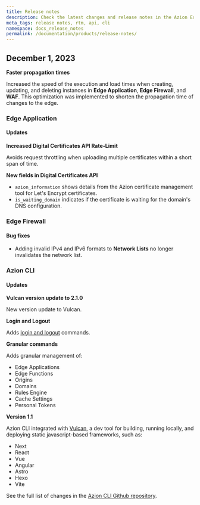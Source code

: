 ```yaml
---
title: Release notes
description: Check the latest changes and release notes in the Azion Edge Platform, Azion API, CLI, and other channels.
meta_tags: release notes, rtm, api, cli
namespace: docs_release_notes
permalink: /documentation/products/release-notes/
---
```


## December 1, 2023

**Faster propagation times**

Increased the speed of the execution and load times when creating, updating, and deleting instances in **Edge Application**, **Edge Firewall**, and **WAF**. This optimization was implemented to shorten the propagation time of changes to the edge.

### Edge Application

#### Updates

**Increased Digital Certificates API Rate-Limit**

Avoids request throttling when uploading multiple certificates within a short span of time.

**New fields in Digital Certificates API**

- `azion_information` shows details from the Azion certificate management tool for Let's Encrypt certificates.
- `is_waiting_domain` indicates if the certificate is waiting for the domain's DNS configuration.

### Edge Firewall

#### Bug fixes

- Adding invalid IPv4 and IPv6 formats to **Network Lists** no longer invalidates the network list.

### Azion CLI

#### Updates

**Vulcan version update to 2.1.0**

New version update to Vulcan.

**Login and Logout** 

Adds [login and logout]() commands.

**Granular commands** 

Adds granular management of:

- Edge Applications
- Edge Functions
- Origins
- Domains
- Rules Engine
- Cache Settings
- Personal Tokens

**Version 1.1** 

Azion CLI integrated with [Vulcan](https://github.com/aziontech/vulcan), a dev tool for building, running locally, and deploying static javascript-based frameworks, such as: 

- Next
- React
- Vue
- Angular
- Astro
- Hexo
- Vite 

See the full list of changes in the [Azion CLI Github repository](https://github.com/aziontech/azion/releases).
